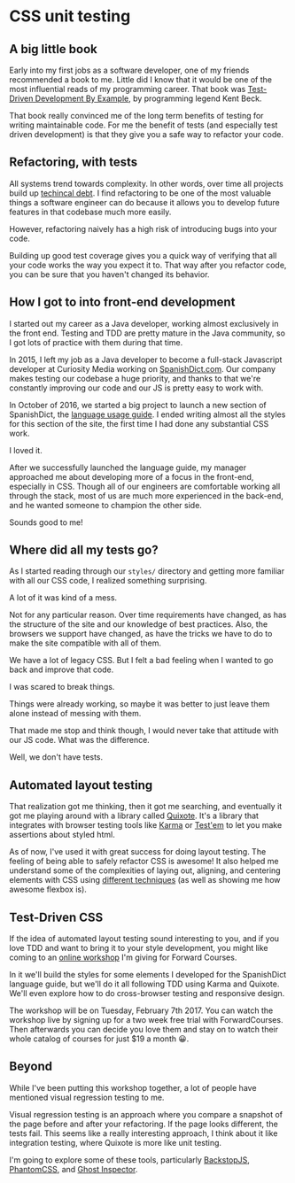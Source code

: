 # CSS unit testing

## A big little book

Early into my first jobs as a software developer, one of my friends recommended a book to me. Little did I know that it would be one of the most influential reads of my programming career. That book was [Test-Driven Development By Example](https://www.amazon.com/Test-Driven-Development-Kent-Beck/dp/0321146530), by programming legend Kent Beck.

That book really convinced me of the long term benefits of testing for writing maintainable code. For me the benefit of tests (and especially test driven development) is that they give you a safe way to refactor your code.

## Refactoring, with tests

All systems trend towards complexity. In other words, over time all projects build up [techincal debt](https://www.techopedia.com/definition/27913/technical-debt). I find refactoring to be one of the most valuable things a software engineer can do because it allows you to develop future features in that codebase much more easily.

However, refactoring naively has a high risk of introducing bugs into your code.

Building up good test coverage gives you a quick way of verifying that all your code works the way you expect it to. That way after you refactor code, you can be sure that you haven't changed its behavior.

## How I got to into front-end development

I started out my career as a Java developer, working almost exclusively in the front end. Testing and TDD are pretty mature in the Java community, so I got lots of practice with them during that time.

In 2015, I left my job as a Java developer to become a full-stack Javascript developer at Curiosity Media working on [SpanishDict.com](http://www.spanishdict.com/). Our company makes testing our codebase a huge priority, and thanks to that we're constantly improving our code and our JS is pretty easy to work with.

In October of 2016, we started a big project to launch a new section of SpanishDict, the [language usage guide](http://www.spanishdict.com/guide/ser-vs-estar). I ended writing almost all the styles for this section of the site, the first time I had done any substantial CSS work.

I loved it.

After we successfully launched the language guide, my manager approached me about developing more of a focus in the front-end, especially in CSS. Though all of our engineers are comfortable working all through the stack, most of us are much more experienced in the back-end, and he wanted someone to champion the other side.

Sounds good to me!

## Where did all my tests go?

As I started reading through our `styles/` directory and getting more familiar with all our CSS code, I realized something surprising.

A lot of it was kind of a mess.

Not for any particular reason. Over time requirements have changed, as has the structure of the site and our knowledge of best practices. Also, the browsers we support have changed, as have the tricks we have to do to make the site compatible with all of them.

We have a lot of legacy CSS. But I felt a bad feeling when I wanted to go back and improve that code.

I was scared to break things.

Things were already working, so maybe it was better to just leave them alone instead of messing with them.

That made me stop and think though, I would never take that attitude with our JS code. What was the difference.

Well, we don't have tests.

## Automated layout testing

That realization got me thinking, then it got me searching, and eventually it got me playing around with a library called [Quixote](https://github.com/jamesshore/quixote). It's a library that integrates with browser testing tools like [Karma](http://karma-runner.github.io) or [Test'em](https://github.com/airportyh/testem) to let you make assertions about styled html.

As of now, I've used it with great success for doing layout testing. The feeling of being able to safely refactor CSS is awesome! It also helped me understand some of the complexities of laying out, aligning, and centering elements with CSS using [different techniques](http://blog.karenmenezes.com/2014/apr/13/floats-inline-block-or-display-table-or-flexbox/) (as well as showing me how awesome flexbox is).

## Test-Driven CSS

If the idea of automated layout testing sound interesting to you, and if you love TDD and want to bring it to your style development, you might like coming to an [online workshop](https://forwardcourses.com/workshops/119) I'm giving for Forward Courses.

In it we'll build the styles for some elements I developed for the SpanishDict language guide, but we'll do it all following TDD using Karma and Quixote. We'll even explore how to do cross-browser testing and responsive design.

The workshop will be on Tuesday, February 7th 2017. You can watch the workshop live by signing up for a two week free trial with ForwardCourses. Then afterwards you can decide you love them and stay on to watch their whole catalog of courses for just $19 a month 😀.

## Beyond

While I've been putting this workshop together, a lot of people have mentioned visual regression testing to me.

Visual regression testing is an approach where you compare a snapshot of the page before and after your refactoring. If the page looks different, the tests fail. This seems like a really interesting approach, I think about it like integration testing, where Quixote is more like unit testing.

I'm going to explore some of these tools, particularly [BackstopJS](https://garris.github.io/BackstopJS/), [PhantomCSS](https://github.com/Huddle/PhantomCSS), and [Ghost Inspector](https://ghostinspector.com/).
